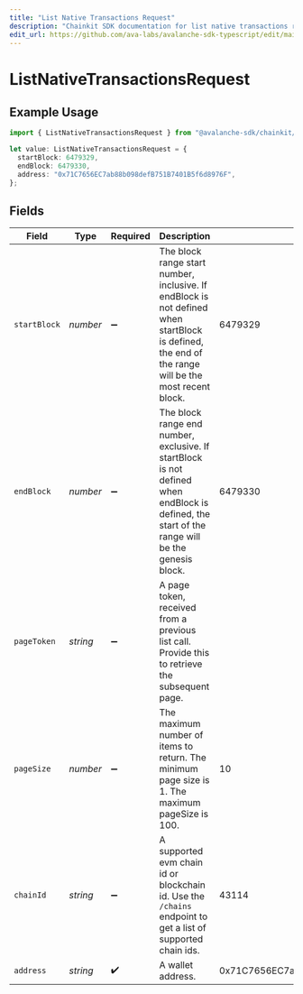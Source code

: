 ```yaml
---
title: "List Native Transactions Request"
description: "Chainkit SDK documentation for list native transactions request"
edit_url: https://github.com/ava-labs/avalanche-sdk-typescript/edit/main/chainkit/docs/models/operations/listnativetransactionsrequest.md
---
```


# ListNativeTransactionsRequest

## Example Usage

```typescript
import { ListNativeTransactionsRequest } from "@avalanche-sdk/chainkit/models/operations";

let value: ListNativeTransactionsRequest = {
  startBlock: 6479329,
  endBlock: 6479330,
  address: "0x71C7656EC7ab88b098defB751B7401B5f6d8976F",
};
```

## Fields

| Field                                                                                                                                               | Type                                                                                                                                                | Required                                                                                                                                            | Description                                                                                                                                         | Example                                                                                                                                             |
| --------------------------------------------------------------------------------------------------------------------------------------------------- | --------------------------------------------------------------------------------------------------------------------------------------------------- | --------------------------------------------------------------------------------------------------------------------------------------------------- | --------------------------------------------------------------------------------------------------------------------------------------------------- | --------------------------------------------------------------------------------------------------------------------------------------------------- |
| `startBlock`                                                                                                                                        | *number*                                                                                                                                            | :heavy_minus_sign:                                                                                                                                  | The block range start number, inclusive. If endBlock is not defined when startBlock is defined, the end of the range will be the most recent block. | 6479329                                                                                                                                             |
| `endBlock`                                                                                                                                          | *number*                                                                                                                                            | :heavy_minus_sign:                                                                                                                                  | The block range end number, exclusive. If startBlock is not defined when endBlock is defined, the start of the range will be the genesis block.     | 6479330                                                                                                                                             |
| `pageToken`                                                                                                                                         | *string*                                                                                                                                            | :heavy_minus_sign:                                                                                                                                  | A page token, received from a previous list call. Provide this to retrieve the subsequent page.                                                     |                                                                                                                                                     |
| `pageSize`                                                                                                                                          | *number*                                                                                                                                            | :heavy_minus_sign:                                                                                                                                  | The maximum number of items to return. The minimum page size is 1. The maximum pageSize is 100.                                                     | 10                                                                                                                                                  |
| `chainId`                                                                                                                                           | *string*                                                                                                                                            | :heavy_minus_sign:                                                                                                                                  | A supported evm chain id or blockchain id. Use the `/chains` endpoint to get a list of supported chain ids.                                         | 43114                                                                                                                                               |
| `address`                                                                                                                                           | *string*                                                                                                                                            | :heavy_check_mark:                                                                                                                                  | A wallet address.                                                                                                                                   | 0x71C7656EC7ab88b098defB751B7401B5f6d8976F                                                                                                          |